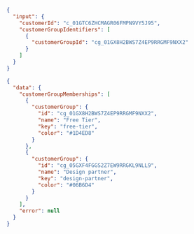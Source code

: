 ```json Variables
{
  "input": {
    "customerId": "c_01GTC6ZHCMAGR06FMPN9VY5J95",
    "customerGroupIdentifiers": [
      {
        "customerGroupId": "cg_01GX8H2BWS7Z4EP9RRGMF9NXX2"
      }
    ]
  }
}
```

```json Response
{
  "data": {
    "customerGroupMemberships": [
      {
        "customerGroup": {
          "id": "cg_01GX8H2BWS7Z4EP9RRGMF9NXX2",
          "name": "Free Tier",
          "key": "free-tier",
          "color": "#1D4ED8"
        }
      },
      {
        "customerGroup": {
          "id": "cg_05GXF4FGGS2Z7EW9RRGKL9NLL9",
          "name": "Design partner",
          "key": "design-partner",
          "color": "#06B6D4"
        }
      }
    ],
    "error": null
  }
}
```
